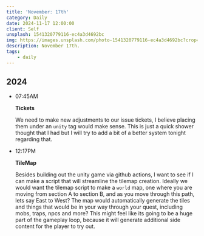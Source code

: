 ```yaml
---
title: 'November: 17th'
category: Daily
date: 2024-11-17 12:00:00
client: Self
unsplash: 1541320779116-ec4a3d4692bc
img: https://images.unsplash.com/photo-1541320779116-ec4a3d4692bc?crop=entropy&cs=srgb&fm=jpg&ixid=MnwzNjM5Nzd8MHwxfHJhbmRvbXx8fHx8fHx8fDE2ODE3NDg2ODY&ixlib=rb-4.0.3&q=85
description: November 17th.
tags:
    - daily
---
```



## 2024

-   07:45AM

    **Tickets**

    We need to make new adjustments to our issue tickets, I believe placing them under an `unity` tag would make sense.
    This is just a quick shower thought that I had but I will try to add a bit of a better system tonight regarding that.

-   12:17PM

    **TileMap**

    Besides building out the unity game via github actions, I want to see if I can make a script that will streamline the tilemap creation.
    Ideally we would want the tilemap script to make a `world` map, one where you are moving from section A to section B, and as you move through this path, lets say East to West?
    The map would automatically generate the tiles and things that would be in your way through your quest, including mobs, traps, npcs and more?
    This might feel like its going to be a huge part of the gameplay loop, because it will generate additional side content for the player to try out.


